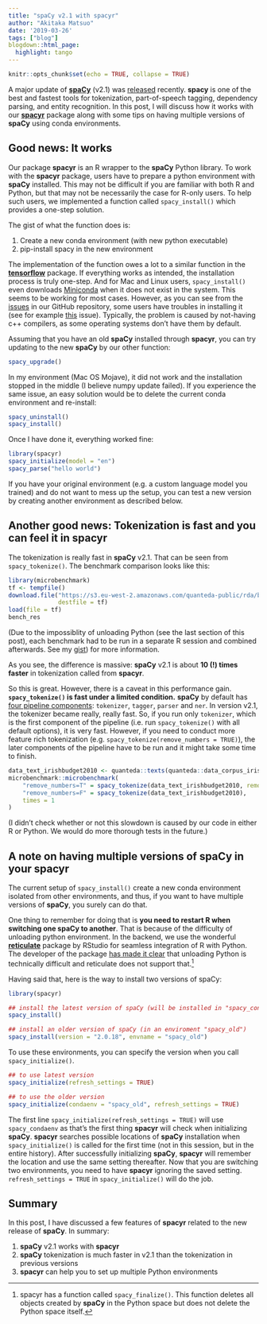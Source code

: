 ```yaml
---
title: "spaCy v2.1 with spacyr"
author: "Akitaka Matsuo"
date: '2019-03-26'
tags: ["blog"]
blogdown::html_page:
  highlight: tango
---
```


```r
knitr::opts_chunk$set(echo = TRUE, collapse = TRUE)
```

A major update of [**spaCy**](https://spacy.io) (v2.1) was [released](https://github.com/explosion/spaCy/releases/tag/v2.1.0) recently. **spacy** is one of the best and fastest tools for tokenization, part-of-speech tagging, dependency parsing, and entity recognition. In this post, I will discuss how it works with our [**spacyr**](https://spacyr.quanteda.io) package along with some tips on having multiple versions of **spaCy** using conda environments.

## Good news: It works

Our package **spacyr** is an R wrapper to the **spaCy** Python library. To work with the **spacyr** package, users have to prepare a python environment with  **spaCy** installed. This may not be difficult if you are familiar with both R and Python, but that may not be necessarily the case for R-only users. To help such users, we implemented a function called `spacy_install()` which provides a one-step solution.

The gist of what the function does is:

1. Create a new conda environment (with new python executable)
2. pip-install spacy in the new environment 

The implementation of the function owes a lot to a similar function in the [**tensorflow**](https://www.tensorflow.org) package. If everything works as intended, the installation process is truly one-step. And for Mac and Linux users, `spacy_install()` even downloads [Miniconda](https://docs.conda.io/en/latest/miniconda.html) when it does not exist in the system. This seems to be working for most cases. However, as you can see from the [issues](https://github.com/quanteda/spacyr/issues?utf8=%E2%9C%93&q=is%3Aissue) in our GitHub repository, some users have troubles in installing it (see for example [this](https://github.com/quanteda/spacyr/issues/156) issue). Typically, the problem is caused by not-having c++ compilers, as some operating systems don't have them by default. 

Assuming that you have an old **spaCy** installed through **spacyr**, you can try updating to the new **spaCy** by our other function:

```r
spacy_upgrade()
```

In my environment (Mac OS Mojave), it did not work and the installation stopped in the middle (I believe numpy update failed). If you experience the same issue, an easy solution would be to delete the current conda environment and re-install:

```r
spacy_uninstall() 
spacy_install()
```

Once I have done it, everything worked fine:

```r
library(spacyr)
spacy_initialize(model = "en")
spacy_parse("hello world")
```

If you have your original environment (e.g. a custom language model you trained) and do not want to mess up the setup, you can test a new version by creating another environment as described below.


## Another good news: Tokenization is fast and you can feel it in spacyr

The tokenization is really fast in **spaCy** v2.1. That can be seen from `spacy_tokenize()`. The benchmark comparison looks like this:

```r
library(microbenchmark)
tf <- tempfile()
download.file("https://s3.eu-west-2.amazonaws.com/quanteda-public/rda/bench_res.rda", 
              destfile = tf)
load(file = tf)
bench_res
```

(Due to the impossiblity of unloading Python (see the last section of this post), each benchmark had to be run in a separate R session and combined afterwards. See my [gist](https://gist.github.com/amatsuo/7f64299310a110bd8158e3c2b262ff0b)) for more information.

As you see, the difference is massive: **spaCy** v2.1 is about **10 (!) times faster** in tokenization called from **spacyr**.

So this is great. However, there is a caveat in this performance gain. **`spacy_tokenize()` is fast under a limited condition.** **spaCy** by default has [four pipeline components](https://spacy.io/usage/processing-pipelines): `tokenizer`, `tagger`, `parser` and `ner`. In version v2.1, the tokenizer became really, really fast. So, if you run only `tokenizer`, which is the first component of the pipeline (i.e. run `spacy_tokenize()` with all default options), it is very fast. However, if you need to conduct more feature rich tokenization (e.g. `spacy_tokenize(remove_numbers = TRUE)`), the later components of the pipeline have to be run and it might take some time to finish.

```r
data_text_irishbudget2010 <- quanteda::texts(quanteda::data_corpus_irishbudget2010)
microbenchmark::microbenchmark(
    "remove_numbers=T" = spacy_tokenize(data_text_irishbudget2010, remove_numbers = TRUE),
    "remove_numbers=F" = spacy_tokenize(data_text_irishbudget2010),
    times = 1
)

```

(I didn't check whether or not this slowdown is caused by our code in either R or Python. We would do more thorough tests in the future.)

## A note on having multiple versions of spaCy in your spacyr

The current setup of `spacy_install()` create a new conda environment isolated from other environments, and thus, if you want to have multiple versions of **spaCy**, you surely can do that.

One thing to remember for doing that is **you need to restart R when switching one spaCy to another**. That is because of the difficulty of unloading python environment. In the backend, we use the wonderful [**reticulate**](https://github.com/rstudio/reticulate/) package by RStudio for seamless integration of R with Python. The developer of the package [has made it clear](https://github.com/rstudio/reticulate/issues/27#issuecomment-288728371) that unloading Python is technically difficult and reticulate does not support that.^[spacyr has a function called `spacy_finalize()`. This function deletes all objects created by **spaCy** in the Python space but does not delete the Python space itself.]

Having said that, here is the way to install two versions of spaCy:

```r
library(spacyr)

## install the latest version of spaCy (will be installed in "spacy_condaenv")
spacy_install()

## install an older version of spaCy (in an enviroment "spacy_old")
spacy_install(version = "2.0.18", envname = "spacy_old")
```

To use these environments, you can specify the version when you call `spacy_initialize()`.

```r
## to use latest version
spacy_initialize(refresh_settings = TRUE)

## to use the older version
spacy_initialize(condaenv = "spacy_old", refresh_settings = TRUE)
```

The first line `spacy_initialize(refresh_settings = TRUE)` will use `spacy_condaenv` as that's the first thing **spacyr** will check when initializing **spaCy**. **spacyr** searches possible locations of **spaCy** installation when `spacy_initialize()` is called for the first time (not in this session, but in the entire history). After successfully initializing **spaCy**, **spacyr** will remember the location and use the same setting thereafter. Now that you are switching two environments, you need to have **spacyr** ignoring the saved setting. `refresh_settings = TRUE` in `spacy_initialize()` will do the job.

## Summary

In this post, I have discussed a few features of **spacyr** related to the new release of **spaCy**. In summary:

1. **spaCy** v2.1 works with **spacyr**
2. **spaCy** tokenization is much faster in v2.1 than the tokenization in previous versions
3. **spacyr** can help you to set up multiple Python environments


